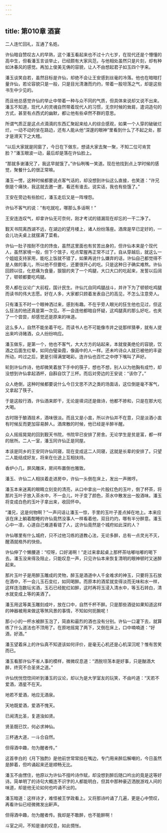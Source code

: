 ```yaml
---
---
---
```

title: 第010章 酒宴
---





二人连忙回礼，互通了名姓。

许仙暗自赞叹古人的早熟，这个潘玉看起来也不过十六七岁，在现代还是个懵懂的高中生，但看潘玉言谈举止，已经颇有大家风范，与他相处虽然只是片刻，却有种如沐春风的感觉。再加上俊美无俦的容貌，让人不由想起君子如玉四个字来。

潘玉谈笑自若，虽然目标是许仙，却绝不会让王安感到丝毫的冷落。他也在暗暗打量许仙，若论容貌只是一般，只是目光清澈而灼灼，带着一股坦荡之气，却是这些书生中少见的。

而且他总感觉许仙的举止中带着一种与众不同的气质，但具体来说却又说不出来。潘玉不知道，现代人的灵魂自然带着现代人的习惯，无奈时候的耸肩，遣词造句的方式，甚至有点西式的幽默，都让他有些卓然不群的意思。

所谓气质正是这点点滴滴的东西汇聚起来给人的综合感观，如果一个人穿的破破烂烂，一动不动的坐在路边，还有人能从他“深邃的眼神”里看到什么了不起之处，那才是滑天下之大稽。

“以后大家就是同窗了，今日在下做东，想请大家去聚一聚，不知二位可肯赏脸？”潘玉眼波一动，最后却是落在许仙脸上。

“那就多谢潘兄了，我这早就饿了。”许仙咧嘴一笑道。现在他找到点上学时候的感觉，聚餐什么的很正常嘛。

潘玉一愣，这种时候都要说点客气话的，却没想到许仙这么直接，也笑道：“许兄倒是个痛快，我这就去邀一邀，看还有谁去。说实话，我也有些饿了。”

王安在旁边有些脸红，潘玉走后又是一阵埋怨。

许仙不客气的说：“有吃就吃，哪那么多话啊！”

王安连连叹气，却拿许仙无可奈何，刚才考试的错漏现在却忘的一干二净了。

觐天书院离西湖不远，在湖边的望月楼上，诸人纷纷落座。酒席是早已定好的，一会儿功夫桌上就摆满了菜肴。

许仙一肚子按耐不住的馋虫，虽然这里面也有贫苦出身的，但许仙本来是个现代人，虽然家境一般，但下个馆子，吃点荤腥再正常不过了。自从穿越后，就这么一个姐姐支持家用，能吃上饭就不错了，如果再说什么嫌弃的话，许仙自己都觉得不是人做的事儿，所以他不但要吃，还要很开心的吃。只是这种日子确实难熬。许仙回顾以往，化悲痛为食量，狠狠的夹了一个鸡腿，大口大口的吃起来，发誓以后阔了，顿顿都要吃鸡腿。

旁人都在议论广大前程，国计民生。许仙兀自同鸡腿战斗，并许下为了顿顿吃鸡腿而读书的伟大志愿。好在人多，大家都只顾着发表自己的高见，不怎么注意旁人。

只有潘玉不时一个眼神洒过来，感到有趣。不在乎旁人眼光的狂生他也见过，但这么狂法的他还真是第一次见。不一会连他都暗自怀疑，这鸡腿真的那么好吃，也夹了一个尝尝，却感觉还是原来的味道。

这么多人，自然不能坐着干吃，而读书人也不可能像市井之徒那样猜拳，就有人提出来吟诗赌酒，众人纷纷响应。

潘玉做东，是第一个，他也不客气，大大方方的站起来，本就俊美绝伦的容貌，饮酒之后面生红晕，如同白璧染霞，像画中的人一样。还未吟诗众人就已被他的丰姿所动，吟过之后，更是引得满堂喝彩。连许仙也百忙之中停下嘴叫了声好。

轮到许仙作诗，他却微笑着放下手中的筷子，想也不想，别人以为他胸有成竹，却没想到许仙拿起酒杯，自斟自饮了三杯。而后对旁边的王安说：“该你了。”

众人绝倒，这种时候都要说什么今日文思不济之类的场面话，这位倒是毫不客气，又拿起了筷子。

于是这般行酒，许仙酒来即干，无论是填词还是做诗，他都不掺和，只是在那大吃大喝。

古时限于酿酒技术，酒味很淡。而且又是小盅，所以许仙并不在意，只是淡酒小盅有时候反而更加容易醉人。酒席散的时候，他已经是半醉半醒。

众人摇摇晃晃的回到觐天书院，书院早已安排了房舍。无论学生是贫是富，都一样的居所。二人一室，潘玉同许仙正是同屋。

本该是同乡的王安同许仙同寝，现在变成这二人同寝，这就是长辈的安排了。只望二人能结成好友，将来在仕途上互相扶持。

香炉小几，屏风雕床，房间布置倒也雅致。

潘玉、许仙二人相扶着走进房中，许仙一头倒在床上，发出一声微哼。

潘玉本来迷离的眼睛立刻变的清亮，从口中拿出一片殷红色的玉叶，倒了杯茶，将那片玉叶子放入茶水中，不一会儿，叶子变了颜色，茶水中散发出一股酒味。潘玉将变成白色的玉叶子拿出来，收回怀中。

“潘兄，这是何物啊？”一声问话让潘玉一惊，手里的玉叶子差点掉在地上。本来应该在床上躺着酣睡的许仙竟然没事人一样看着他，双目灼灼，哪有半分醉意。潘玉心中一凛，心道自己难道看错了人，这许仙竟然是个城府如此深的人？

许仙哪里有什么城府，只不过他习练的道教心法，无论多醉，总有一点灵光不灭，醒酒就格外的快些。

许仙伸了个懒腰道：“哎呀，口好渴啊！”走过来拿起桌上那杯茶咕嘟咕嘟的喝下去。潘玉没来得及阻止，只能叹息一声，只见许仙本来恢复清明的眼神顿时又迷醉起来。

那片玉叶子是用醉玉雕成的灵物，醉玉是酒道中人千金难求的神玉，只要将玉石放在酒中，不一会儿玉石变红，如同喝醉。而原本的酒浆就变得淡而无味和水一样，这样连泡数坛劣酒，玉石已经酡红如醉，这时再将玉浸入清水中，等玉石转白，清水就变成上等的美酒了。

潘玉用这等美玉雕刻成叶，放在口中，自然千杯不醉。只是那些酒徒如果知道这样的神器被用来做这等煞风景的事情，不知如何扼腕呢！

那小小的一杯水被醉玉泡了，简直和最烈的酒也没有分别。许仙一口灌下去，就算练了什么道法也不顶用了。在原地摇晃了两下，又倒在床上，口中喃喃道：“好酒，好酒。”

潘玉望着床上的许仙真不知道该如何评价，是毫无心机还是心机深沉呢？惟有苦笑而已。

潘玉看那许仙不省人事的模样，微微叹息道：“洒脱坦荡本是好事，只是酗酒大醉，终究不合圣贤之道。”

许仙恍恍惚惚间听到潘玉的议论，却以为是大学室友的玩笑，不由吟道：“天若不爱酒，酒星不在天。

地若不爱酒，地应无酒泉。

天地既爱酒，爱酒不愧天。

已闻清比圣，复道浊如贤。

贤圣既已饮，何必求神仙。

三杯通大道，一斗合自然。

但得酒中趣，勿为醒者传。”

这首李白的《月下独酌》是他前世常常挂在嘴边，专门用来醉后解嘲的，今日虽然是醉着，但吟诵起来还是顺畅无比。

潘玉不由愣住，他原以为许仙不擅吟诗作赋，却没想到醉后随口吟出的竟是这等好诗。简单明了的诗句大概连不识字的人都能明白，但其中那种豪迈洒脱游戏人间的味道，却是他无论如何也吟诵不出的。

潘玉暗道：这样诗才，难怪被王学政看上。又将那诗吟诵了几遍，更是心中赞叹，再看许仙已经微微发出鼾声。

但得酒中趣，勿为醒者传。我却是不敢醉，也不能醉啊！

斗室之间，不知是谁的叹息，如此惆怅。